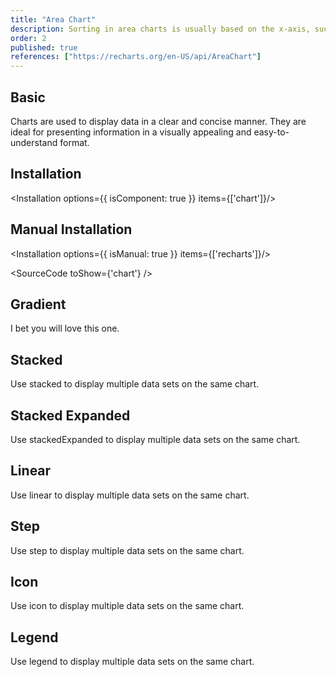 ```yaml
---
title: "Area Chart"
description: Sorting in area charts is usually based on the x-axis, such as time or categories. Sorting helps ensure that the areas are plotted in a logical progression.
order: 2
published: true
references: ["https://recharts.org/en-US/api/AreaChart"]
---
```


## Basic
Charts are used to display data in a clear and concise manner. They are ideal for presenting information in a visually appealing and easy-to-understand format.
<How withNoPadding={true} isCenter={false} toUse="charts/area/area-chart-basic-demo" />

## Installation
<Installation options={{ isComponent: true }} items={['chart']}/>

## Manual Installation
<Installation options={{ isManual: true }} items={['recharts']}/>

<SourceCode toShow={'chart'} />

## Gradient
I bet you will love this one.

<How withNoPadding={true} isCenter={false} toUse="charts/area/area-chart-gradient-demo" />

## Stacked
Use stacked to display multiple data sets on the same chart.

<How withNoPadding={true} isCenter={false} toUse="charts/area/area-chart-stacked-demo" />

## Stacked Expanded
Use stackedExpanded to display multiple data sets on the same chart.

<How withNoPadding={true} isCenter={false} toUse="charts/area/area-chart-stacked-expanded-demo" />

## Linear
Use linear to display multiple data sets on the same chart.

<How withNoPadding={true} isCenter={false} toUse="charts/area/area-chart-linear-demo" />

## Step
Use step to display multiple data sets on the same chart.

<How withNoPadding={true} isCenter={false} toUse="charts/area/area-chart-step-demo" />

## Icon
Use icon to display multiple data sets on the same chart.

<How withNoPadding={true} isCenter={false} toUse="charts/area/area-chart-icon-demo" />

## Legend
Use legend to display multiple data sets on the same chart.

<How withNoPadding={true} isCenter={false} toUse="charts/area/area-chart-legend-demo" />
